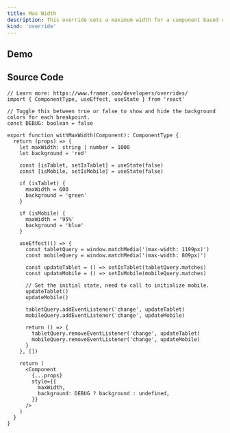 ```yaml
---
title: Max Width
description: This override sets a maximum width for a component based on the current breakpoint.
kind: 'override'
---
```


## Demo

<MaxWidth />

## Source Code

```tsx
// Learn more: https://www.framer.com/developers/overrides/
import { ComponentType, useEffect, useState } from 'react'

// Toggle this between true or false to show and hide the background colors for each breakpoint.
const DEBUG: boolean = false

export function withMaxWidth(Component): ComponentType {
  return (props) => {
    let maxWidth: string | number = 1000
    let background = 'red'

    const [isTablet, setIsTablet] = useState(false)
    const [isMobile, setIsMobile] = useState(false)

    if (isTablet) {
      maxWidth = 600
      background = 'green'
    }

    if (isMobile) {
      maxWidth = '95%'
      background = 'blue'
    }

    useEffect(() => {
      const tabletQuery = window.matchMedia('(max-width: 1199px)')
      const mobileQuery = window.matchMedia('(max-width: 809px)')

      const updateTablet = () => setIsTablet(tabletQuery.matches)
      const updateMobile = () => setIsMobile(mobileQuery.matches)

      // Set the initial state, need to call to initialize mobile.
      updateTablet()
      updateMobile()

      tabletQuery.addEventListener('change', updateTablet)
      mobileQuery.addEventListener('change', updateMobile)

      return () => {
        tabletQuery.removeEventListener('change', updateTablet)
        mobileQuery.removeEventListener('change', updateMobile)
      }
    }, [])

    return (
      <Component
        {...props}
        style={{
          maxWidth,
          background: DEBUG ? background : undefined,
        }}
      />
    )
  }
}
```
